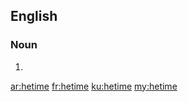==English==

===Noun===
{{head|en|noun plural form}}

# {{plural of|hetim|lang=en}}

[[ar:hetime]]
[[fr:hetime]]
[[ku:hetime]]
[[my:hetime]]